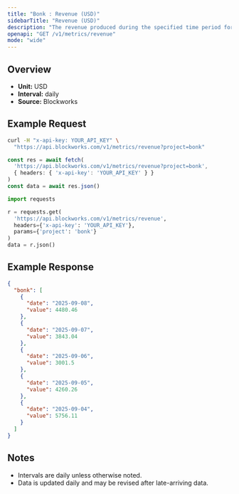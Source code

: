 ```yaml
---
title: "Bonk : Revenue (USD)"
sidebarTitle: "Revenue (USD)"
description: "The revenue produced during the specified time period for given project."
openapi: "GET /v1/metrics/revenue"
mode: "wide"
---
```


## Overview

- **Unit:** USD
- **Interval:** daily
- **Source:** Blockworks

## Example Request

<CodeGroup>

```bash cURL
curl -H "x-api-key: YOUR_API_KEY" \
  "https://api.blockworks.com/v1/metrics/revenue?project=bonk"
```

```typescript TypeScript
const res = await fetch(
  'https://api.blockworks.com/v1/metrics/revenue?project=bonk',
  { headers: { 'x-api-key': 'YOUR_API_KEY' } }
)
const data = await res.json()
```

```python Python
import requests

r = requests.get(
  'https://api.blockworks.com/v1/metrics/revenue',
  headers={'x-api-key': 'YOUR_API_KEY'},
  params={'project': 'bonk'}
)
data = r.json()
```

</CodeGroup>

## Example Response

```json
{
  "bonk": [
    {
      "date": "2025-09-08",
      "value": 4480.46
    },
    {
      "date": "2025-09-07",
      "value": 3843.04
    },
    {
      "date": "2025-09-06",
      "value": 3001.5
    },
    {
      "date": "2025-09-05",
      "value": 4260.26
    },
    {
      "date": "2025-09-04",
      "value": 5756.11
    }
  ]
}
```

## Notes
- Intervals are daily unless otherwise noted.
- Data is updated daily and may be revised after late-arriving data.
